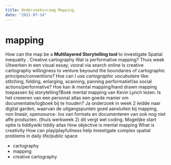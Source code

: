 ```yaml
---
title: Onderzoeksvraag Mapping
date: "2021-07-14"
---
```

# mapping
How can the map be a **Multilayered Storytelling tool** to investigate Spatial inequality .
Creative cartography
Wat is performative mapping? Thuis week Uitwerken in een visual essay, vooral via search online
Is creative cartography willingness to venture beyound the boundaries of cartographic principes/conventions?
Hoe can I use *cartographic vocubulaire* like: stitching, folding, enlarging, scanning, panning performatief/as social actions/performative?
Hoe kan ik mental mapping/hand drawn mapping toepassen bij storytelling?Boek mental mapping van Kevin Lynch lezen.
Is het creeeren van een personal atlas een goede manier om documentatie/logboek bij te houden? Ja onderzoek in week 2 leidde naar digital garden, waarvan de uitgangspunten goed aansluiten bij mapping, non lineair, opensource- los van formats en documenteren van ook nog niet affe producten. (thuis werkweek 2) dit vergt wel coding. Mogelijke start optie is tiddlywiki tiddly atlas
How objective is mental mapping
What is creativity
How can play/playfullness help investigate complex spatial problems in daily life/public space

* cartography
* mapping
* creative cartography 

